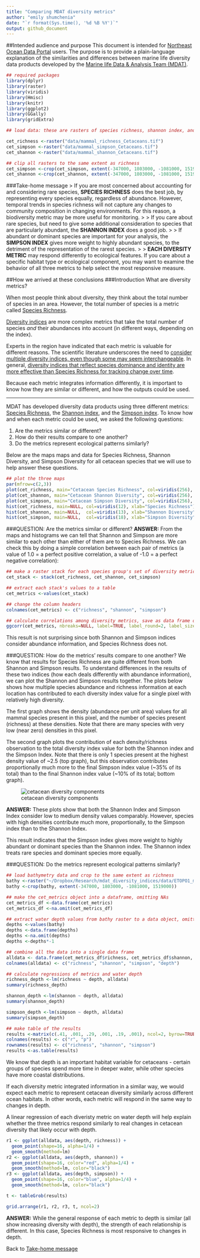 ```yaml
---
title: "Comparing MDAT diversity metrics"
author: "emily shumchenia"
date: "`r format(Sys.time(), '%d %B %Y')`"
output: github_document
---
```


##Intended audience and purpose
This document is intended for [Northeast Ocean Data Portal](http://www.northeastoceandata.org) users. The purpose is to provide a plain-language explanation of the similarities and differences between marine life diversity data products developed by the [Marine life Data & Analysis Team (MDAT)](http://seamap.env.duke.edu/models/mdat/).  

```r

## required packages
library(dplyr)
library(raster)
library(viridis)
library(Hmisc)
library(knitr)
library(ggplot2)
library(GGally)
library(gridExtra)

## load data: these are rasters of species richness, shannon index, and simpson index for mdat cetacean models.

cet_richness <-raster("data/mammal_richness_Cetaceans.tif")
cet_simpson <-raster("data/mammal_simpson_Cetaceans.tif")
cet_shannon <-raster("data/mammal_shannon_Cetaceans.tif")

## clip all rasters to the same extent as richness
cet_simpson <-crop(cet_simpson, extent(-347000, 1803000, -1081000, 1519000))
cet_shannon <-crop(cet_shannon, extent(-347000, 1803000, -1081000, 1519000))

```
###Take-home message
> If you are most concerned about accounting for and considering rare species, **SPECIES RICHNESS** does the best job, by representing every species equally, regardless of abundance. However, temporal trends in species richness will not capture any changes to community composition in changing environments. For this reason, a biodiversity metric may be more useful for monitoring.
>
> If you care about rare species, but need to give some additional consideration to species that are particularly abundant, the **SHANNON INDEX** does a good job.
>
> If abundant or dominant species are important for your analysis, the **SIMPSON INDEX** gives more weight to highly abundant species, to the detriment of the representation of the rarest species.
>
> **EACH DIVERSITY METRIC** may respond differently to ecological features. If you care about a specific habitat type or ecological component, you may want to examine the behavior of all three metrics to help select the most responsive measure.

##How we arrived at these conclusions
###Introduction
What are diversity metrics?  

When most people think about diversity, they think about the total number of species in an area. However, the total number of species is a metric called [Species Richness](https://en.wikipedia.org/wiki/Species_richness).  

[Diversity indices](https://en.wikipedia.org/wiki/Diversity_index) are more complex metrics that take the total number of species *and* their abundances into account (in different ways, depending on the index).  

Experts in the region have indicated that each metric is valuable for different reasons. The scientific literature underscores the need to [consider multiple diversity indices, even though some may seem interchangeable](https://www.ncbi.nlm.nih.gov/pmc/articles/PMC4224527/). In general, [diversity indices that reflect species dominance and identity are more effective than Species Richness for tracking change over time](http://onlinelibrary.wiley.com/doi/10.1111/1365-2664.12959/epdf). 

Because each metric integrates information differently, it is important to know how they are similar or different, and how the outputs could be used.

***

MDAT has developed diversity data products using three different metrics: [Species Richness](https://en.wikipedia.org/wiki/Species_richness), the [Shannon index](https://en.wikipedia.org/wiki/Diversity_index#Shannon_index), and the [Simpson index](https://en.wikipedia.org/wiki/Diversity_index#Simpson_index). To know how and when each metric could be used, we asked the following questions:  

1. Are the metrics similar or different?
2. How do their  results compare to one another?
3. Do the metrics represent ecological patterns similarly?

Below are the maps maps and data for Species Richness, Shannon Diversity, and Simpson Diversity for all cetacean species that we will use to help answer these questions.  

```r

## plot the three maps
par(mfrow=c(2,3))
plot(cet_richness, main="Cetacean Species Richness", col=viridis(256), axes=FALSE)
plot(cet_shannon, main="Cetacean Shannon Diversity", col=viridis(256), axes=FALSE)
plot(cet_simpson, main="Cetacean Simpson Diversity", col=viridis(256), axes=FALSE)
hist(cet_richness, main=NULL, col=viridis(12), xlab="Species Richness")
hist(cet_shannon, main=NULL,  col=viridis(13), xlab="Shannon Diversity")
hist(cet_simpson, main=NULL,  col=viridis(18), xlab="Simpson Diversity")

```

###QUESTION: Are the metrics similar or different?
**ANSWER:** From the maps and histograms we can tell that Shannon and Simpson are more similar to each other than either of them are to Species Richness. We can check this by doing a simple correlation between each pair of metrics (a value of 1.0 = a perfect positive correlation, a value of -1.0 = a perfect negative correlation):  

```r

## make a raster stack for each species group's set of diversity metrics
cet_stack <- stack(cet_richness, cet_shannon, cet_simpson)

## extract each stack's values to a table
cet_metrics <-values(cet_stack)

## change the column headers
colnames(cet_metrics) <- c("richness", "shannon", "simpson")

## calculate correlations among diversity metrics, save as data frame object, display the table
ggcorr(cet_metrics, nbreaks=NULL, label=TRUE, label_round=2, label_size=5, label_color='white')

```

This result is not surprising since both Shannon and Simpson indices consider abundance information, and Species Richness does not.

###QUESTION: How do the metrics' results compare to one another?
We know that results for Species Richness are quite different from both Shannon and Simpson results. To understand differences in the results of these two indices (how each deals differently with abundance information), we can plot the Shannon and Simpson results together. The plots below shows how multiple species abundance and richness information at each location has contributed to each diversity index value for a single pixel with relatively high diversity.  

The first graph shows the density (abundance per unit area) values for all mammal species present in this pixel, and the number of species present (richness) at these densities. Note that there are many species with very low (near zero) densities in this pixel.  

The second graph plots the contribution of each density/richness observation to the total diversity index value for both the Shannon index and the Simpson Index. Note that there is only 1 species present at the highest density value of ~2.5 (top graph), but this observation contributes proportionally much more to the final Simpson index value (~35% of its total) than to the final Shannon index value (~10% of its total; bottom graph). 

![cetacean diversity components](data/Mammal_Diversity_Components_High.png)

**ANSWER:** These plots show that both the Shannon Index and Simpson Index consider low to medium density values comparably. However, species with high densities contribute much more, proportionally, to the Simpson index than to the Shannon Index.  

This result indicates that the Simpson index gives more weight to highly abundant or dominant species than the Shannon index. The Shannon index treats rare species and dominant species more equally.

###QUESTION: Do the metrics represent ecological patterns similarly?
```r

## load bathymetry data and crop to the same extent as richness
bathy <-raster("~/Dropbox/Research/mdat_diversity_indices/data/ETOPO1_mdat.tif")
bathy <-crop(bathy, extent(-347000, 1803000, -1081000, 1519000))

## make the cet_metrics object into a dataframe, omitting NAs
cet_metrics_df <-data.frame(cet_metrics)
cet_metrics_df <-na.omit(cet_metrics_df)

## extract water depth values from bathy raster to a data object, omitting NAs and reversing sign
depths <-values(bathy)
depths <-data.frame(depths)
depths <-na.omit(depths)
depths <-depths*-1

## combine all the data into a single data frame
alldata <- data.frame(cet_metrics_df$richness, cet_metrics_df$shannon, cet_metrics_df$simpson, depths$depths)
colnames(alldata) <- c("richness", "shannon", "simpson", "depth")

## calculate regressions of metrics and water depth
richness_depth <-lm(richness ~ depth, alldata)
summary(richness_depth)

shannon_depth <-lm(shannon ~ depth, alldata)
summary(shannon_depth)

simpson_depth <-lm(simpson ~ depth, alldata)
summary(simpson_depth)

## make table of the results
results <-matrix(c(.41, .001, .29, .001, .19, .001), ncol=2, byrow=TRUE)
colnames(results) <- c("r", "p")
rownames(results) <- c("richness", "shannon", "simpson")
results <-as.table(results)

```
We know that depth is an important habitat variable for cetaceans - certain groups of species spend more time in deeper water, while other species have more coastal distributions.  

If each diversity metric integrated information in a similar way, we would expect each metric to represent cetacean diversity similarly across different ocean habitats. In other words, each metric will respond in the same way to changes in depth.   

A linear regression of each diveristy metric on water depth will help explain whether the three metrics respond similarly to real changes in cetacean diversity that likely occur with depth.  

```r

r1 <- ggplot(alldata, aes(depth, richness)) + 
  geom_point(shape=16, alpha=1/4) +
  geom_smooth(method=lm)
r2 <- ggplot(alldata, aes(depth, shannon)) +
  geom_point(shape=16, color="red", alpha=1/4) +
  geom_smooth(method=lm, color="black")
r3 <- ggplot(alldata, aes(depth, simpson)) +
  geom_point(shape=16, color="blue", alpha=1/4) +
  geom_smooth(method=lm, color="black")

t <- tableGrob(results)

grid.arrange(r1, r2, r3, t, ncol=2)

```

**ANSWER:** While the general response of each metric to depth is similar (all show increasing diversity with depth), the strength of each relationship is different. In this case, Species Richness is most responsive to changes in depth.

Back to [Take-home message](#take-home-message)
